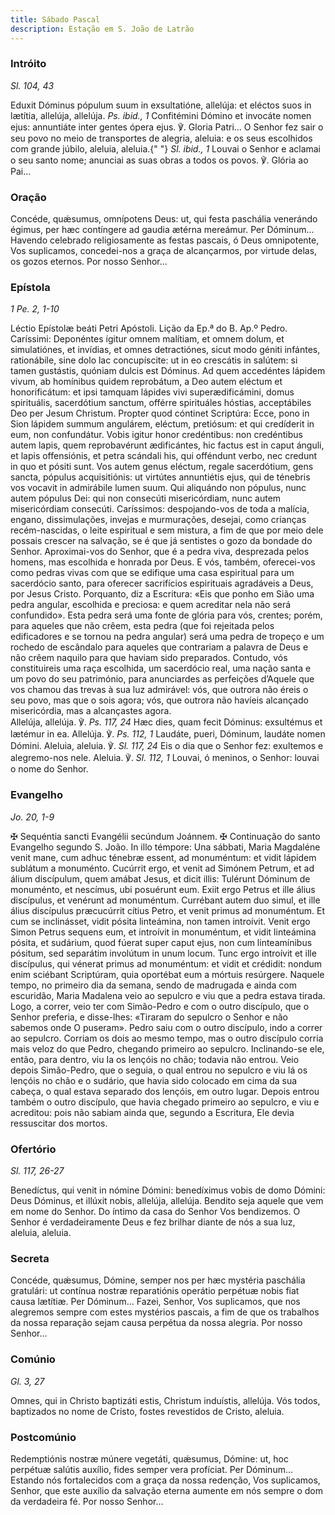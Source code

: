 ```yaml
---
title: Sábado Pascal
description: Estação em S. João de Latrão
---
```


### Intróito

<em>Sl. 104, 43</em>

<div class="side-by-side not-content">
  <span>
    Eduxit Dóminus pópulum suum in exsultatióne, allelúja: et eléctos suos in
    lætítia, allelúja, allelúja. <em>Ps. ibid., 1</em> Confitémini Dómino et
    invocáte nomen ejus: annuntiáte inter gentes ópera ejus. ℣. Gloria Patri...
  </span>
  <span>
    O Senhor fez sair o seu povo no meio de transportes de alegria, aleluia: e
    os seus escolhidos com grande júbilo, aleluia, aleluia.{" "}
    <em>Sl. ibid., 1</em>
    Louvai o Senhor e aclamai o seu santo nome; anunciai as suas obras a todos os
    povos. ℣. Glória ao Pai...
  </span>
</div>

### Oração

<div class="side-by-side not-content">
  <span>
    Concéde, quǽsumus, omnípotens Deus: ut, qui festa paschália venerándo
    égimus, per hæc contíngere ad gaudia ætérna mereámur. Per Dóminum...
  </span>
  <span>
    Havendo celebrado religiosamente as festas pascais, ó Deus omnipotente, Vos
    suplicamos, concedei-nos a graça de alcançarmos, por virtude delas, os gozos
    eternos. Por nosso Senhor...
  </span>
</div>

### Epístola

<em>1 Pe. 2, 1-10</em>

<div class="side-by-side not-content">
  <span>Léctio Epístolæ beáti Petri Apóstoli.</span>
  <span>Lição da Ep.ª do B. Ap.º Pedro.</span>
  <span>
    Caríssimi: Deponéntes ígitur omnem malítiam, et omnem dolum, et
    simulatiónes, et invídias, et omnes detractiónes, sicut modo géniti
    infántes, rationábile, sine dolo lac concupíscite: ut in eo crescátis in
    salútem: si tamen gustástis, quóniam dulcis est Dóminus. Ad quem accedéntes
    lápidem vivum, ab homínibus quidem reprobátum, a Deo autem eléctum et
    honorificátum: et ipsi tamquam lápides vivi superædificámini, domus
    spirituális, sacerdótium sanctum, offérre spirituáles hóstias, acceptábiles
    Deo per Jesum Christum. Propter quod cóntinet Scriptúra: Ecce, pono in Sion
    lápidem summum angulárem, eléctum, pretiósum: et qui credíderit in eum, non
    confundátur. Vobis igitur honor credéntibus: non credéntibus autem lapis,
    quem reprobavérunt ædificántes, hic factus est in caput ánguli, et lapis
    offensiónis, et petra scándali his, qui offéndunt verbo, nec credunt in quo
    et pósiti sunt. Vos autem genus eléctum, regale sacerdótium, gens sancta,
    pópulus acquisitiónis: ut virtútes annuntiétis ejus, qui de ténebris vos
    vocavit in admirábile lumen suum. Qui aliquándo non pópulus, nunc autem
    pópulus Dei: qui non consecúti misericórdiam, nunc autem misericórdiam
    consecúti.
  </span>
  <span>
    Caríssimos: despojando-vos de toda a malícia, engano, dissimulações, invejas
    e murmurações, desejai, como crianças recém-nascidas, o leite espiritual e
    sem mistura, a fim de que por meio dele possais crescer na salvação, se é
    que já sentistes o gozo da bondade do Senhor. Aproximai-vos do Senhor, que é
    a pedra viva, desprezada pelos homens, mas escolhida e honrada por Deus. E
    vós, também, oferecei-vos como pedras vivas com que se edifique uma casa
    espiritual para um sacerdócio santo, para oferecer sacrifícios espirituais
    agradáveis a Deus, por Jesus Cristo. Porquanto, diz a Escritura: «Eis que
    ponho em Sião uma pedra angular, escolhida e preciosa: e quem acreditar nela
    não será confundido». Esta pedra será uma fonte de glória para vós, crentes;
    porém, para aqueles que não crêem, esta pedra (que foi rejeitada pelos
    edificadores e se tornou na pedra angular) será uma pedra de tropeço e um
    rochedo de escândalo para aqueles que contrariam a palavra de Deus e não
    crêem naquilo para que haviam sido preparados. Contudo, vós constituireis
    uma raça escolhida, um sacerdócio real, uma nação santa e um povo do seu
    património, para anunciardes as perfeições d’Aquele que vos chamou das
    trevas à sua luz admirável: vós, que outrora não éreis o seu povo, mas que o
    sois agora; vós, que outrora não havíeis alcançado misericórdia, mas a
    alcançastes agora.
  </span>
</div>

<div class="side-by-side not-content">
  <span>
    Allelúja, allelúja. ℣. <em>Ps. 117, 24</em> Hæc dies, quam fecit Dóminus:
    exsultémus et lætémur in ea. Allelúja. ℣. <em>Ps. 112, 1</em> Laudáte,
    pueri, Dóminum, laudáte nomen Dómini.
  </span>
  <span>
    Aleluia, aleluia. ℣. <em>Sl. 117, 24</em> Eis o dia que o Senhor fez:
    exultemos e alegremo-nos nele. Aleluia. ℣. <em>Sl. 112, 1</em> Louvai, ó
    meninos, o Senhor: louvai o nome do Senhor.
  </span>
</div>

### Evangelho

<em>Jo. 20, 1-9</em>

<div class="side-by-side not-content">
  <span>
    <span class="text-red-500">✠</span> Sequéntia sancti Evangélii secúndum
    Joánnem.
  </span>
  <span>
    <span class="text-red-500">✠</span> Continuação do santo Evangelho segundo
    S. João.
  </span>
  <span>
    In illo témpore: Una sábbati, Maria Magdaléne venit mane, cum adhuc ténebræ
    essent, ad monuméntum: et vidit lápidem sublátum a monuménto. Cucúrrit ergo,
    et venit ad Simónem Petrum, et ad álium discípulum, quem amábat Jesus, et
    dicit illis: Tulérunt Dóminum de monuménto, et nescímus, ubi posuérunt eum.
    Exiit ergo Petrus et ille álius discípulus, et venérunt ad monuméntum.
    Currébant autem duo simul, et ille álius discípulus præcucúrrit cítius
    Petro, et venit primus ad monuméntum. Et cum se inclinásset, vidit pósita
    linteámina, non tamen introívit. Venit ergo Simon Petrus sequens eum, et
    introívit in monuméntum, et vidit linteámina pósita, et sudárium, quod
    fúerat super caput ejus, non cum linteamínibus pósitum, sed separátim
    involútum in unum locum. Tunc ergo introívit et ille discípulus, qui vénerat
    primus ad monuméntum: et vidit et crédidit: nondum enim sciébant Scriptúram,
    quia oportébat eum a mórtuis resúrgere.
  </span>
  <span>
    Naquele tempo, no primeiro dia da semana, sendo de madrugada e ainda com
    escuridão, Maria Madalena veio ao sepulcro e viu que a pedra estava tirada.
    Logo, a correr, veio ter com Simão-Pedro e com o outro discípulo, que o
    Senhor preferia, e disse-lhes: «Tiraram do sepulcro o Senhor e não sabemos
    onde O puseram». Pedro saiu com o outro discípulo, indo a correr ao
    sepulcro. Corriam os dois ao mesmo tempo, mas o outro discípulo corria mais
    veloz do que Pedro, chegando primeiro ao sepulcro. Inclinando-se ele, então,
    para dentro, viu Ia os lençóis no chão; todavia não entrou. Veio depois
    Simão-Pedro, que o seguia, o qual entrou no sepulcro e viu lá os lençóis no
    chão e o sudário, que havia sido colocado em cima da sua cabeça, o qual
    estava separado dos lençóis, em outro lugar. Depois entrou também o outro
    discípulo, que havia chegado primeiro ao sepulcro, e viu e acreditou: pois
    não sabiam ainda que, segundo a Escritura, Ele devia ressuscitar dos mortos.
  </span>
</div>

### Ofertório

<em>Sl. 117, 26-27</em>

<div class="side-by-side not-content">
  <span>
    Benedíctus, qui venit in nómine Dómini: benedíximus vobis de domo Dómini:
    Deus Dóminus, et illúxit nobis, allelúja, allelúja.
  </span>
  <span>
    Bendito seja aquele que vem em nome do Senhor. Do íntimo da casa do Senhor
    Vos bendizemos. O Senhor é verdadeiramente Deus e fez brilhar diante de nós
    a sua luz, aleluia, aleluia.
  </span>
</div>

### Secreta

<div class="side-by-side not-content">
  <span>
    Concéde, quǽsumus, Dómine, semper nos per hæc mystéria paschália gratulári:
    ut contínua nostræ reparatiónis operátio perpétuæ nobis fiat causa lætítiæ.
    Per Dóminum...
  </span>
  <span>
    Fazei, Senhor, Vos suplicamos, que nos alegremos sempre com estes mystérios
    pascais, a fim de que os trabalhos da nossa reparação sejam causa perpétua
    da nossa alegria. Por nosso Senhor...
  </span>
</div>

### Comúnio

<em>Gl. 3, 27</em>

<div class="side-by-side not-content">
  <span>
    Omnes, qui in Christo baptizáti estis, Christum induístis, allelúja.
  </span>
  <span>
    Vós todos, baptizados no nome de Cristo, fostes revestidos de Cristo,
    aleluia.
  </span>
</div>

### Postcomúnio

<div class="side-by-side not-content">
  <span>
    Redemptiónis nostræ múnere vegetáti, quǽsumus, Dómine: ut, hoc perpétuæ
    salútis auxílio, fides semper vera profíciat. Per Dóminum...
  </span>
  <span>
    Estando nós fortalecidos com a graça da nossa redenção, Vos suplicamos,
    Senhor, que este auxílio da salvação eterna aumente em nós sempre o dom da
    verdadeira fé. Por nosso Senhor...
  </span>
</div>
